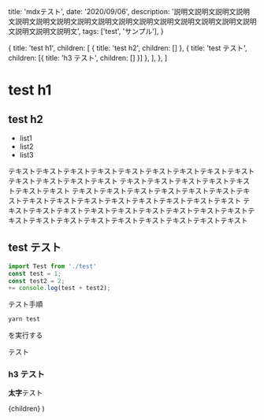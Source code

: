 
  title: 'mdxテスト',
  date: '2020/09/06',
  description:
    '説明文説明文説明文説明文説明文説明文説明文説明文説明文説明文説明文説明文説明文説明文説明文説明文説明文説明文説明文',
  tags: ['test', 'サンプル'],
}

  {
    title: 'test h1',
    children: [
      { title: 'test h2', children: [] },
      { title: 'test テスト', children: [{ title: 'h3 テスト', children: [] }] },
    ],
  },
]

# test h1

## test h2

- list1
- list2
- list3

テキストテキストテキストテキストテキストテキストテキストテキストテキストテキストテキストテキストテキスト
テキストテキストテキストテキストテキストテキストテキスト
テキストテキストテキストテキストテキストテキストテキストテキストテキストテキストテキストテキストテキストテキストテキスト
テキストテキストテキストテキストテキストテキストテキストテキストテキストテキストテキストテキストテキストテキストテキストテキストテキストテキスト

## test テスト

```js live=true
import Test from './test'
const test = 1;
const test2 = 2;
+= console.log(test + test2);
```

テスト手順

```bash
yarn test
```

を実行する

テスト

### h3 テスト

**太字**テスト

  <Layout meta={meta} headlines={headlines} type="post">
    {children}
  </Layout>
)
